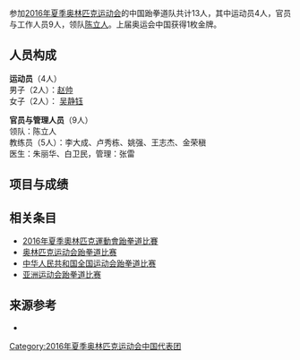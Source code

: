 {{奥运中国代表团参赛项目表
|年份=2016年
|比赛项目=跆拳道
|项目符号文件名称= 
|金牌数=1
|银牌数=/
|铜牌数=/
|奖牌总数=1
}}

参加[[2016年夏季奥林匹克运动会|2016年夏季奥林匹克运动会]]的中国跆拳道队共计13人，其中运动员4人，官员与工作人员9人，领队[[陈立人|陈立人]]。上届奥运会中国获得1枚金牌。

== 人员构成 ==
'''运动员'''（4人）<br />
男子（2人）：[[赵帅|赵帅]]<br />
女子（2人）： [[吴静钰|吴静钰]]

'''官员与管理人员'''（9人）<br />
领队：陈立人 <br />
教练员（5人）：李大成、卢秀栋、姚强、王志杰、金荣稹  <br />
医生：朱丽华、白卫民，管理：张雷 

== 项目与成绩 ==


== 相关条目 ==
* [[2016年夏季奧林匹克運動會跆拳道比賽|2016年夏季奧林匹克運動會跆拳道比賽]]
* [[奥林匹克运动会跆拳道比赛|奥林匹克运动会跆拳道比赛]]
* [[中华人民共和国全国运动会跆拳道比赛|中华人民共和国全国运动会跆拳道比赛]]
* [[亚洲运动会跆拳道比赛|亚洲运动会跆拳道比赛]]

== 来源参考 ==
<references />
*  
{{2016年夏季奥林匹克运动会中国代表团参赛项目}}

[[Category:2016年夏季奥林匹克运动会中国代表团|Category:2016年夏季奥林匹克运动会中国代表团]]